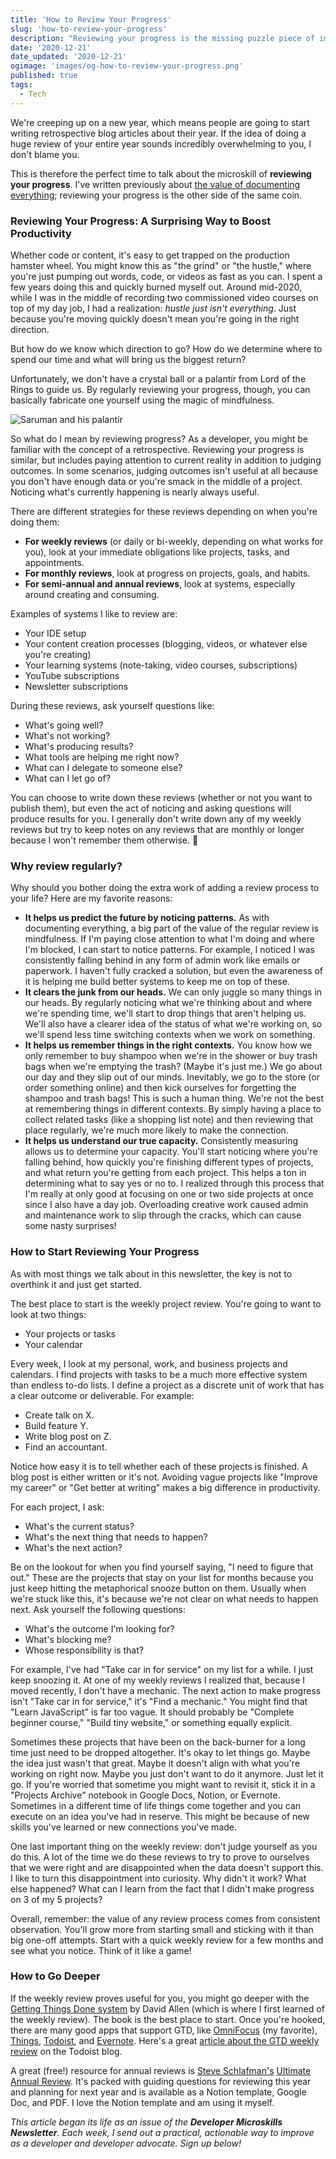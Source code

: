 ```yaml
---
title: 'How to Review Your Progress'
slug: 'how-to-review-your-progress'
description: "Reviewing your progress is the missing puzzle piece of improving as a developer or developer advocate. In this article, you'll learn how to effectively determine where you're at in reaching your goals and finishing your projects."
date: '2020-12-21'
date_updated: '2020-12-21'
ogimage: 'images/og-how-to-review-your-progress.png'
published: true
tags:
  - Tech
---
```


We're creeping up on a new year, which means people are going to start writing retrospective blog articles about their year. If the idea of doing a huge review of your entire year sounds incredibly overwhelming to you, I don't blame you.

This is therefore the perfect time to talk about the microskill of **reviewing your progress**. I've written previously about [the value of documenting everything](/document-everything); reviewing your progress is the other side of the same coin.

### Reviewing Your Progress: A Surprising Way to Boost Productivity

Whether code or content, it's easy to get trapped on the production hamster wheel. You might know this as "the grind" or "the hustle," where you're just pumping out words, code, or videos as fast as you can. I spent a few years doing this and quickly burned myself out. Around mid-2020, while I was in the middle of recording two commissioned video courses on top of my day job, I had a realization: _hustle just isn't everything_. Just because you're moving quickly doesn't mean you're going in the right direction.

But how do we know which direction to go? How do we determine where to spend our time and what will bring us the biggest return?

Unfortunately, we don't have a crystal ball or a palantír from Lord of the Rings to guide us. By regularly reviewing your progress, though, you can basically fabricate one yourself using the magic of mindfulness.

![Saruman and his palantír](./images/palantir.jpg)

So what do I mean by reviewing progress? As a developer, you might be familiar with the concept of a retrospective. Reviewing your progress is similar, but includes paying attention to current reality in addition to judging outcomes. In some scenarios, judging outcomes isn't useful at all because you don't have enough data or you're smack in the middle of a project. Noticing what's currently happening is nearly always useful.

There are different strategies for these reviews depending on when you're doing them:

- **For weekly reviews** (or daily or bi-weekly, depending on what works for you), look at your immediate obligations like projects, tasks, and appointments.
- **For monthly reviews**, look at progress on projects, goals, and habits.
- **For semi-annual and annual reviews**, look at systems, especially around creating and consuming.

Examples of systems I like to review are:

- Your IDE setup
- Your content creation processes (blogging, videos, or whatever else you're creating)
- Your learning systems (note-taking, video courses, subscriptions)
- YouTube subscriptions
- Newsletter subscriptions

During these reviews, ask yourself questions like:

- What's going well?
- What's not working?
- What's producing results?
- What tools are helping me right now?
- What can I delegate to someone else?
- What can I let go of?

You can choose to write down these reviews (whether or not you want to publish them), but even the act of noticing and asking questions will produce results for you. I generally don't write down any of my weekly reviews but try to keep notes on any reviews that are monthly or longer because I won't remember them otherwise. 😬

### Why review regularly?

Why should you bother doing the extra work of adding a review process to your life? Here are my favorite reasons:

- **It helps us predict the future by noticing patterns.** As with documenting everything, a big part of the value of the regular review is mindfulness. If I'm paying close attention to what I'm doing and where I'm blocked, I can start to notice patterns. For example, I noticed I was consistently falling behind in any form of admin work like emails or paperwork. I haven't fully cracked a solution, but even the awareness of it is helping me build better systems to keep me on top of these.
- **It clears the junk from our heads.** We can only juggle so many things in our heads. By regularly noticing what we're thinking about and where we're spending time, we'll start to drop things that aren't helping us. We'll also have a clearer idea of the status of what we're working on, so we'll spend less time switching contexts when we work on something.
- **It helps us remember things in the right contexts.** You know how we only remember to buy shampoo when we're in the shower or buy trash bags when we're emptying the trash? (Maybe it's just me.) We go about our day and they slip out of our minds. Inevitably, we go to the store (or order something online) and then kick ourselves for forgetting the shampoo and trash bags! This is such a human thing. We're not the best at remembering things in different contexts. By simply having a place to collect related tasks (like a shopping list note) and then reviewing that place regularly, we're much more likely to make the connection.
- **It helps us understand our true capacity.** Consistently measuring allows us to determine your capacity. You'll start noticing where you're falling behind, how quickly you're finishing different types of projects, and what return you're getting from each project. This helps a ton in determining what to say yes or no to. I realized through this process that I'm really at only good at focusing on one or two side projects at once since I also have a day job. Overloading creative work caused admin and maintenance work to slip through the cracks, which can cause some nasty surprises!

### How to Start Reviewing Your Progress

As with most things we talk about in this newsletter, the key is not to overthink it and just get started.

The best place to start is the weekly project review. You're going to want to look at two things:

- Your projects or tasks
- Your calendar

Every week, I look at my personal, work, and business projects and calendars. I find projects with tasks to be a much more effective system than endless to-do lists. I define a project as a discrete unit of work that has a clear outcome or deliverable. For example:

- Create talk on X.
- Build feature Y.
- Write blog post on Z.
- Find an accountant.

Notice how easy it is to tell whether each of these projects is finished. A blog post is either written or it's not. Avoiding vague projects like "Improve my career" or "Get better at writing" makes a big difference in productivity.

For each project, I ask:

- What's the current status?
- What's the next thing that needs to happen?
- What's the next action?

Be on the lookout for when you find yourself saying, "I need to figure that out." These are the projects that stay on your list for months because you just keep hitting the metaphorical snooze button on them. Usually when we're stuck like this, it's because we're not clear on what needs to happen next. Ask yourself the following questions:

- What's the outcome I'm looking for?
- What's blocking me?
- Whose responsibility is that?

For example, I've had "Take car in for service" on my list for a while. I just keep snoozing it. At one of my weekly reviews I realized that, because I moved recently, I don't have a mechanic. The next action to make progress isn't "Take car in for service," it's "Find a mechanic." You might find that "Learn JavaScript" is far too vague. It should probably be "Complete beginner course," "Build tiny website," or something equally explicit.

Sometimes these projects that have been on the back-burner for a long time just need to be dropped altogether. It's okay to let things go. Maybe the idea just wasn't that great. Maybe it doesn't align with what you're working on right now. Maybe you just don't want to do it anymore. Just let it go. If you're worried that sometime you might want to revisit it, stick it in a "Projects Archive" notebook in Google Docs, Notion, or Evernote. Sometimes in a different time of life things come together and you can execute on an idea you've had in reserve. This might be because of new skills you've learned or new connections you've made.

One last important thing on the weekly review: don't judge yourself as you do this. A lot of the time we do these reviews to try to prove to ourselves that we were right and are disappointed when the data doesn't support this. I like to turn this disappointment into curiosity. Why didn't it work? What else happened? What can I learn from the fact that I didn't make progress on 3 of my 5 projects?

Overall, remember: the value of any review process comes from consistent observation. You'll grow more from starting small and sticking with it than big one-off attempts. Start with a quick weekly review for a few months and see what you notice. Think of it like a game!

### How to Go Deeper

If the weekly review proves useful for you, you might go deeper with the [Getting Things Done system](https://gettingthingsdone.com/what-is-gtd/) by David Allen (which is where I first learned of the weekly review). The book is the best place to start. Once you're hooked, there are many good apps that support GTD, like [OmniFocus](https://www.omnigroup.com/omnifocus/) (my favorite), [Things](https://culturedcode.com/things/), [Todoist](https://en.todoist.com/), and [Evernote](https://evernote.com/). Here's a great [article about the GTD weekly review](https://todoist.com/productivity-methods/weekly-review) on the Todoist blog.

A great (free!) resource for annual reviews is [Steve Schlafman's](https://twitter.com/schlaf) [Ultimate Annual Review](https://schlaf.me/annualreview/). It's packed with guiding questions for reviewing this year and planning for next year and is available as a Notion template, Google Doc, and PDF. I love the Notion template and am using it myself.

_This article began its life as an issue of the **Developer Microskills Newsletter**. Each week, I send out a practical, actionable way to improve as a developer and developer advocate. Sign up below!_
